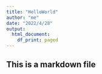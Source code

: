 ```yaml
---
title: "HelloWorld"
author: "me"
date: "2022/4/28"
output:
  html_document:
    df_print: paged
---
```

## This is a markdown file
